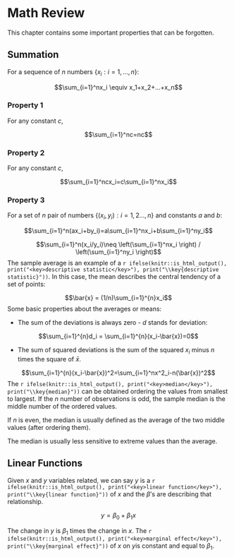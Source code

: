 # Math Review

This chapter contains some important properties that can be forgotten.


## Summation {-}

For a sequence of $n$ numbers $\left\{x_i:i=1,...,n\right\}$:

$$\sum_{i=1}^nx_i \equiv x_1+x_2+...+x_n$$

### Property 1 {-}

For any constant $c$,

$$\sum_{i=1}^nc=nc$$

### Property 2 {-}

For any constant $c$,

$$\sum_{i=1}^ncx_i=c\sum_{i=1}^nx_i$$

### Property 3 {-}

For a set of $n$ pair of numbers $\left\{(x_i,y_i):i=1,2...,n\right\}$ and constants $a$ and $b$:

$$\sum_{i=1}^n(ax_i+by_i)=a\sum_{i=1}^nx_i+b\sum_{i=1}^ny_i$$

$$\sum_{i=1}^n(x_i/y_i)\neq \left(\sum_{i=1}^nx_i \right) / \left(\sum_{i=1}^ny_i \right)$$
The sample average is an example of a `r ifelse(knitr::is_html_output(), print("<key>descriptive statistic</key>"), print("\\key{descriptive statistic}"))`. In this case, the mean describes the central tendency of a set of points:

$$\bar{x} = (1/n)\sum_{i=1}^{n}x_i$$
Some basic properties about the averages or means:

- The sum of the deviations is always zero - $d$ stands for deviation:

$$\sum_{i=1}^{n}d_i = \sum_{i=1}^{n}(x_i-\bar{x})=0$$

- The sum of squared deviations is the sum of the squared $x_i$ minus $n$ times the square of $\bar{x}$.

$$\sum_{i=1}^{n}(x_i-\bar{x})^2=\sum_{i=1}^nx^2_i-n(\bar{x})^2$$
The `r ifelse(knitr::is_html_output(), print("<key>median</key>"), print("\\key{median}"))` can be obtained ordering the values from smallest to largest. If the $n$ number of observations is odd, the sample median is the middle number of the ordered values.

If $n$ is even, the median is usually defined as the average of the two middle values (after ordering them).

The median is usually less sensitive to extreme values than the average. 

## Linear Functions


Given $x$ and $y$ variables related, we can say $y$ is a `r ifelse(knitr::is_html_output(), print("<key>linear function</key>"), print("\\key{linear function}"))` of $x$ and the $\beta$'s are describing that relationship.

$$y=\beta_0+\beta_1x$$

The change in $y$ is $\beta_1$ times the change in $x$. The `r ifelse(knitr::is_html_output(), print("<key>marginal effect</key>"), print("\\key{marginal effect}"))` of $x$ on $y$is constant and equal to $\beta_1$.


